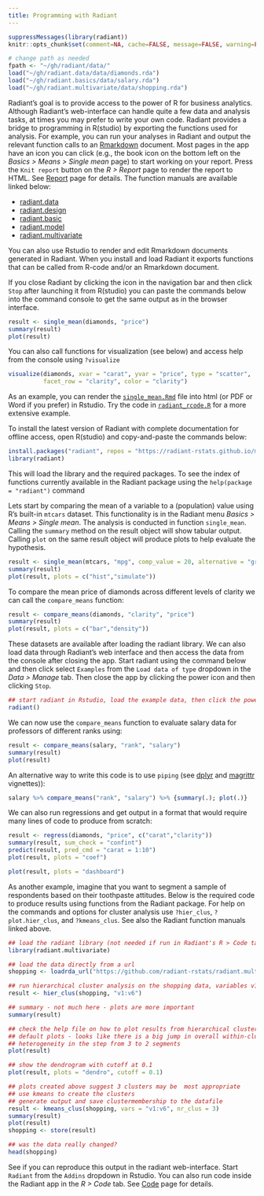 ```yaml
---
title: Programming with Radiant
---
```


```r
suppressMessages(library(radiant))
knitr::opts_chunk$set(comment=NA, cache=FALSE, message=FALSE, warning=FALSE)

# change path as needed
fpath <- "~/gh/radiant/data/"
load("~/gh/radiant.data/data/diamonds.rda")
load("~/gh/radiant.basics/data/salary.rda")
load("~/gh/radiant.multivariate/data/shopping.rda")
```

Radiant's goal is to provide access to the power of R for business analytics. Although Radiant's web-interface can handle quite a few data and analysis tasks, at times you may prefer to write your own code. Radiant provides a bridge to programming in R(studio) by exporting the functions used for analysis. For example, you can run your analyses in Radiant and output the relevant function calls to an [Rmarkdown](http://rmarkdown.rstudio.com/) document. Most pages in the app have an icon you can click (e.g., the book icon on the bottom left on the _Basics > Means > Single mean_ page) to start working on your report. Press the `Knit report` button on the _R > Report_ page to render the report to HTML. See <a href="/radiant/data/report.html">Report</a> page for details. The function manuals are available linked below:

* <a href="http://radiant-rstats.github.io/docs/radiant.data.pdf" target="_blank">radiant.data</a>
* <a href="http://radiant-rstats.github.io/docs/radiant.design.pdf" target="_blank">radiant.design</a>
* <a href="http://radiant-rstats.github.io/docs/radiant.basics.pdf" target="_blank">radiant.basic</a>
* <a href="http://radiant-rstats.github.io/docs/radiant.model.pdf" target="_blank">radiant.model</a>
* <a href="http://radiant-rstats.github.io/docs/radiant.multivariate.pdf" target="_blank">radiant.multivariate</a>

You can also use Rstudio to render and edit Rmarkdown documents generated in Radiant. When you install and load Radiant it exports functions that can be called from R-code and/or an Rmarkdown document.

If you close Radiant by clicking the <i title='Power off' class='fa fa-power-off'></i> icon in the navigation bar and then click `Stop` after launching it from R(studio) you can paste the commands below into the command console to get the same output as in the browser interface.

```r
result <- single_mean(diamonds, "price")
summary(result)
plot(result)
```

You can also call functions for visualization (see below) and access help from the console using `?visualize`

```r
visualize(diamonds, xvar = "carat", yvar = "price", type = "scatter",
          facet_row = "clarity", color = "clarity")
```

As an example, you can render the [`single_mean.Rmd`](https://radiant-rstats.github.io/docs/examples/single_mean.Rmd) file into html (or PDF or Word if you prefer) in Rstudio. Try the code in [`radiant_rcode.R`](https://radiant-rstats.github.io/docs/examples/radiant_rcode.R) for a more extensive example.

To install the latest version of Radiant with complete documentation for offline access, open R(studio) and copy-and-paste the commands below:

```r
install.packages("radiant", repos = "https://radiant-rstats.github.io/minicran/")
library(radiant)
```

This will load the library and the required packages. To see the index of functions currently available in the Radiant package using the `help(package = "radiant")` command

Lets start by comparing the mean of a variable to a (population) value using R's built-in `mtcars` dataset. This functionality is in the Radiant menu _Basics > Means > Single mean_. The analysis is conducted in function `single_mean`. Calling the `summary` method on the result object will show tabular output. Calling `plot` on the same result object will produce plots to help evaluate the hypothesis.

```r
result <- single_mean(mtcars, "mpg", comp_value = 20, alternative = "greater")
summary(result)
plot(result, plots = c("hist","simulate"))
```

To compare the mean price of diamonds across different levels of clarity we can call the `compare_means` function:

```r
result <- compare_means(diamonds, "clarity", "price")
summary(result)
plot(result, plots = c("bar","density"))
```

These datasets are available after loading the radiant library. We can also load data through Radiant's web interface and then access the data from the console after closing the app. Start radiant using the command below and then click select `Examples` from the `Load data of type` dropdown in the _Data > Manage_ tab. Then close the app by clicking the power icon and then clicking `Stop`.

```r
## start radiant in Rstudio, load the example data, then click the power icon and Stop
radiant()
```

We can now use the `compare_means` function to evaluate salary data for professors of different ranks using:

```r
result <- compare_means(salary, "rank", "salary")
summary(result)
plot(result)
```

An alternative way to write this code is to use `piping` (see [dplyr](https://cran.rstudio.com/web/packages/dplyr/vignettes/introduction.html) and [magrittr](https://cran.r-project.org/web/packages/magrittr/vignettes/magrittr.html) vignettes)):

```r
salary %>% compare_means("rank", "salary") %>% {summary(.); plot(.)}
```

We can also run regressions and get output in a format that would require many lines of code to produce from scratch:

```r
result <- regress(diamonds, "price", c("carat","clarity"))
summary(result, sum_check = "confint")
predict(result, pred_cmd = "carat = 1:10")
plot(result, plots = "coef")
```
```r
plot(result, plots = "dashboard")
```

As another example, imagine that you want to segment a sample of respondents based on their toothpaste attitudes. Below is the required code to produce results using functions from the Radiant package. For help on the commands and options for cluster analysis use `?hier_clus`, `?plot.hier_clus`, and `?kmeans_clus`. See also the Radiant function manuals linked above.

```r
## load the radiant library (not needed if run in Radiant's R > Code tab)
library(radiant.multivariate)

## load the data directly from a url
shopping <- loadrda_url("https://github.com/radiant-rstats/radiant.multivariate/blob/master/data/shopping.rda?raw=true")

## run hierarchical cluster analysis on the shopping data, variables v1 through v6
result <- hier_clus(shopping, "v1:v6")

## summary - not much here - plots are more important
summary(result)

## check the help file on how to plot results from hierarchical cluster analysis
## default plots - looks like there is a big jump in overall within-cluster
## heterogeneity in the step from 3 to 2 segments
plot(result)
```

```r
## show the dendrogram with cutoff at 0.1
plot(result, plots = "dendro", cutoff = 0.1)
```

```r
## plots created above suggest 3 clusters may be  most appropriate
## use kmeans to create the clusters
## generate output and save clustermembership to the datafile
result <- kmeans_clus(shopping, vars = "v1:v6", nr_clus = 3)
summary(result)
plot(result)
shopping <- store(result)

## was the data really changed?
head(shopping)
```

See if you can reproduce this output in the radiant web-interface. Start `Radiant` from the `Addins` dropdown in Rstudio. You can also run code inside the Radiant app in the _R > Code_ tab. See <a href="/radiant/data/code.html" target="_blank">Code</a> page for details.

